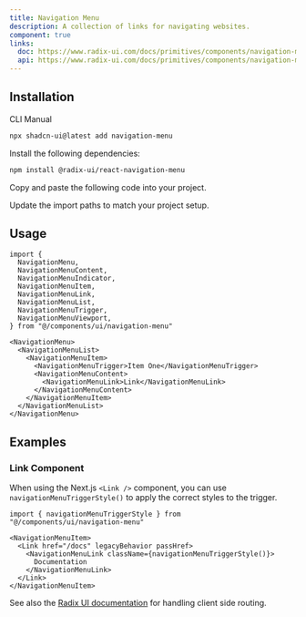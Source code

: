 ```yaml
---
title: Navigation Menu
description: A collection of links for navigating websites.
component: true
links:
  doc: https://www.radix-ui.com/docs/primitives/components/navigation-menu
  api: https://www.radix-ui.com/docs/primitives/components/navigation-menu#api-reference
---
```


<ComponentPreview name="navigation-menu-demo" />

## Installation

<Tabs defaultValue="cli">

<TabsList>
  <TabsTrigger value="cli">CLI</TabsTrigger>
  <TabsTrigger value="manual">Manual</TabsTrigger>
</TabsList>
<TabsContent value="cli">

```bash
npx shadcn-ui@latest add navigation-menu
```

</TabsContent>

<TabsContent value="manual">

<Steps>

<Step>Install the following dependencies:</Step>

```bash
npm install @radix-ui/react-navigation-menu
```

<Step>Copy and paste the following code into your project.</Step>

<ComponentSource name="navigation-menu" />

<Step>Update the import paths to match your project setup.</Step>

</Steps>

</TabsContent>

</Tabs>

## Usage

```tsx
import {
  NavigationMenu,
  NavigationMenuContent,
  NavigationMenuIndicator,
  NavigationMenuItem,
  NavigationMenuLink,
  NavigationMenuList,
  NavigationMenuTrigger,
  NavigationMenuViewport,
} from "@/components/ui/navigation-menu"
```

```tsx
<NavigationMenu>
  <NavigationMenuList>
    <NavigationMenuItem>
      <NavigationMenuTrigger>Item One</NavigationMenuTrigger>
      <NavigationMenuContent>
        <NavigationMenuLink>Link</NavigationMenuLink>
      </NavigationMenuContent>
    </NavigationMenuItem>
  </NavigationMenuList>
</NavigationMenu>
```

## Examples

### Link Component

When using the Next.js `<Link />` component, you can use `navigationMenuTriggerStyle()` to apply the correct styles to the trigger.

```tsx
import { navigationMenuTriggerStyle } from "@/components/ui/navigation-menu"
```

```tsx {3-5}
<NavigationMenuItem>
  <Link href="/docs" legacyBehavior passHref>
    <NavigationMenuLink className={navigationMenuTriggerStyle()}>
      Documentation
    </NavigationMenuLink>
  </Link>
</NavigationMenuItem>
```

See also the [Radix UI documentation](https://www.radix-ui.com/docs/primitives/components/navigation-menu#with-client-side-routing) for handling client side routing.
